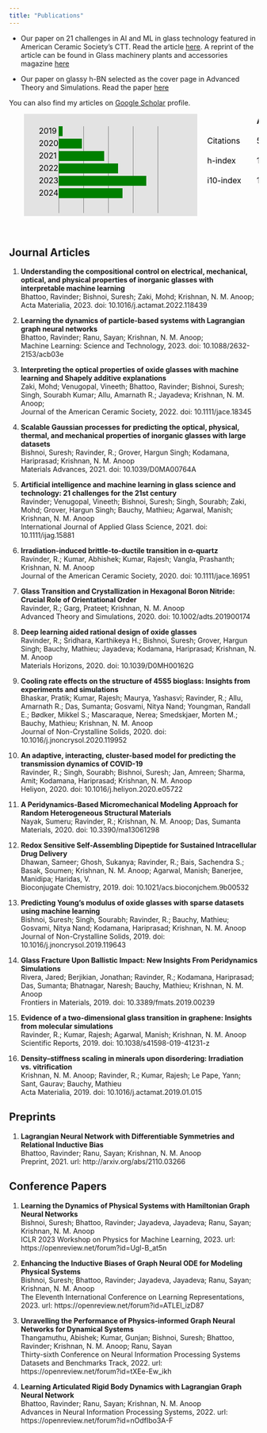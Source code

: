 ```yaml
---
title: "Publications"
---
```


- Our paper on 21 challenges in AI and ML in glass technology featured in American Ceramic Society's CTT. Read the article <a href="https://ceramics.org/ceramic-tech-today/glass-1/glass-discovery-and-design-21-challenges-in-artificial-intelligence-and-machine-learning-for-glass-science">here</a>. A reprint of the article can be found in Glass machinery plants and accessories magazine <a href="https://www.glassonline.com/pdf/magazine/GM/2021/GM_2021_3.pdf#page=74">here</a>

- Our paper on glassy h-BN selected as the cover page in Advanced Theory and Simulations. Read the paper <a href="https://onlinelibrary.wiley.com/doi/full/10.1002/adts.201900174">here</a>

You can also find my articles on <a href="https://scholar.google.com/citations?user=lPTdGRMAAAAJ&amp;hl=en">Google Scholar</a> profile.


<svg height="250" width="610" xmlns="http://www.w3.org/2000/svg">

  <rect x="30" y="0" height="250" width="350" fill="rgba(0,0,0,0.1)"></rect>
  <rect x="100" y="25" height="175" width="1" fill="gray"></rect>
  <rect x="150" y="25" height="175" width="1" fill="gray"></rect>
  <rect x="200" y="25" height="175" width="1" fill="gray"></rect>
  <rect x="250" y="25" height="175" width="1" fill="gray"></rect>
  <rect x="300" y="25" height="175" width="1" fill="gray"></rect>
  <rect x="100" y="25" height="20" width="8" fill="green"></rect>
  <rect x="100" y="50" height="20" width="47" fill="green"></rect>
  <rect x="100" y="75" height="20" width="92" fill="green"></rect>
  <rect x="100" y="100" height="20" width="120" fill="green"></rect>
  <rect x="100" y="125" height="20" width="177" fill="green"></rect>
  <rect x="100" y="150" height="20" width="129" fill="green"></rect>
  <text x="300" y="220" font-size="16">200</text>
  <text x="250" y="220" font-size="16">150</text>
  <text x="200" y="220" font-size="16">100</text>
  <text x="150" y="220" font-size="16">50</text>
  <text x="100" y="220" font-size="16">0</text>
  <text x="60" y="40" font-size="16">2019</text>
  <text x="60" y="65" font-size="16">2020</text>
  <text x="60" y="90" font-size="16">2021</text>
  <text x="60" y="115" font-size="16">2022</text>
  <text x="60" y="140" font-size="16">2023</text>
  <text x="60" y="165" font-size="16">2024</text>
  <text x="170" y="240" font-size="16" font-weight="400">Citations</text>
  <text x="500" y="20" font-size="16" font-weight="700">All</text>
  <text x="530" y="20" font-size="16" font-weight="700">Since 2019</text>
  <text x="400" y="60" font-size="16" font-weight="400">Citations</text>
  <text x="400" y="100" font-size="16" font-weight="400">h-index</text>
  <text x="400" y="140" font-size="16" font-weight="400">i10-index</text>
  <text x="500" y="60" font-size="16" font-weight="400">574</text>
  <text x="500" y="100" font-size="16" font-weight="400">17</text>
  <text x="500" y="140" font-size="16" font-weight="400">19</text>
  <text x="550" y="60" font-size="16" font-weight="400">573</text>
  <text x="550" y="100" font-size="16" font-weight="400">17</text>
  <text x="550" y="140" font-size="16" font-weight="400">19</text>
</svg>

\

## Journal Articles
1. __Understanding the compositional control on electrical, mechanical, optical, and physical properties of inorganic glasses with interpretable machine learning__
\
Bhattoo, Ravinder; Bishnoi, Suresh; Zaki, Mohd; Krishnan, N. M. Anoop;
\
Acta Materialia, 2023. doi: 10.1016/j.actamat.2022.118439

2. __Learning the dynamics of particle-based systems with Lagrangian graph neural networks__
\
Bhattoo, Ravinder; Ranu, Sayan; Krishnan, N. M. Anoop;
\
Machine Learning: Science and Technology, 2023. doi: 10.1088/2632-2153/acb03e

3. __Interpreting the optical properties of oxide glasses with machine learning and Shapely additive explanations__
\
Zaki, Mohd; Venugopal, Vineeth; Bhattoo, Ravinder; Bishnoi, Suresh; Singh, Sourabh Kumar; Allu, Amarnath R.; Jayadeva; Krishnan, N. M. Anoop;
\
Journal of the American Ceramic Society, 2022. doi: 10.1111/jace.18345

4. __Scalable Gaussian processes for predicting the optical, physical, thermal, and mechanical properties of inorganic glasses with large datasets__
\
Bishnoi, Suresh; Ravinder, R.; Grover, Hargun Singh; Kodamana, Hariprasad; Krishnan, N. M. Anoop
\
Materials Advances, 2021. doi: 10.1039/D0MA00764A

5. __Artificial intelligence and machine learning in glass science and technology: 21 challenges for the 21st century__
\
Ravinder; Venugopal, Vineeth; Bishnoi, Suresh; Singh, Sourabh; Zaki, Mohd; Grover, Hargun Singh; Bauchy, Mathieu; Agarwal, Manish; Krishnan, N. M. Anoop
\
International Journal of Applied Glass Science, 2021. doi: 10.1111/ijag.15881

6. __Irradiation-induced brittle-to-ductile transition in α-quartz__
\
Ravinder, R.; Kumar, Abhishek; Kumar, Rajesh; Vangla, Prashanth; Krishnan, N. M. Anoop
\
Journal of the American Ceramic Society, 2020. doi: 10.1111/jace.16951

7. __Glass Transition and Crystallization in Hexagonal Boron Nitride: Crucial Role of Orientational Order__
\
Ravinder, R.; Garg, Prateet; Krishnan, N. M. Anoop
\
Advanced Theory and Simulations, 2020. doi: 10.1002/adts.201900174

8. __Deep learning aided rational design of oxide glasses__
\
Ravinder, R.; Sridhara, Karthikeya H.; Bishnoi, Suresh; Grover, Hargun Singh; Bauchy, Mathieu; Jayadeva; Kodamana, Hariprasad; Krishnan, N. M. Anoop
\
Materials Horizons, 2020. doi: 10.1039/D0MH00162G

9. __Cooling rate effects on the structure of 45S5 bioglass: Insights from experiments and simulations__
\
Bhaskar, Pratik; Kumar, Rajesh; Maurya, Yashasvi; Ravinder, R.; Allu, Amarnath R.; Das, Sumanta; Gosvami, Nitya Nand; Youngman, Randall E.; Bødker, Mikkel S.; Mascaraque, Nerea; Smedskjaer, Morten M.; Bauchy, Mathieu; Krishnan, N. M. Anoop
\
Journal of Non-Crystalline Solids, 2020. doi: 10.1016/j.jnoncrysol.2020.119952

10. __An adaptive, interacting, cluster-based model for predicting the transmission dynamics of COVID-19__
\
Ravinder, R.; Singh, Sourabh; Bishnoi, Suresh; Jan, Amreen; Sharma, Amit; Kodamana, Hariprasad; Krishnan, N. M. Anoop
\
Heliyon, 2020. doi: 10.1016/j.heliyon.2020.e05722

11. __A Peridynamics-Based Micromechanical Modeling Approach for Random Heterogeneous Structural Materials__
\
Nayak, Sumeru; Ravinder, R.; Krishnan, N. M. Anoop; Das, Sumanta
\
Materials, 2020. doi: 10.3390/ma13061298

12. __Redox Sensitive Self-Assembling Dipeptide for Sustained Intracellular Drug Delivery__
\
Dhawan, Sameer; Ghosh, Sukanya; Ravinder, R.; Bais, Sachendra S.; Basak, Soumen; Krishnan, N. M. Anoop; Agarwal, Manish; Banerjee, Manidipa; Haridas, V.
\
Bioconjugate Chemistry, 2019. doi: 10.1021/acs.bioconjchem.9b00532

13. __Predicting Young’s modulus of oxide glasses with sparse datasets using machine learning__
\
Bishnoi, Suresh; Singh, Sourabh; Ravinder, R.; Bauchy, Mathieu; Gosvami, Nitya Nand; Kodamana, Hariprasad; Krishnan, N. M. Anoop
\
Journal of Non-Crystalline Solids, 2019. doi: 10.1016/j.jnoncrysol.2019.119643

14. __Glass Fracture Upon Ballistic Impact: New Insights From Peridynamics Simulations__
\
Rivera, Jared; Berjikian, Jonathan; Ravinder, R.; Kodamana, Hariprasad; Das, Sumanta; Bhatnagar, Naresh; Bauchy, Mathieu; Krishnan, N. M. Anoop
\
Frontiers in Materials, 2019. doi: 10.3389/fmats.2019.00239

15. __Evidence of a two-dimensional glass transition in graphene: Insights from molecular simulations__
\
Ravinder, R.; Kumar, Rajesh; Agarwal, Manish; Krishnan, N. M. Anoop
\
Scientific Reports, 2019. doi: 10.1038/s41598-019-41231-z

16. __Density–stiffness scaling in minerals upon disordering: Irradiation vs. vitrification__
\
Krishnan, N. M. Anoop; Ravinder, R.; Kumar, Rajesh; Le Pape, Yann; Sant, Gaurav; Bauchy, Mathieu
\
Acta Materialia, 2019. doi: 10.1016/j.actamat.2019.01.015

## Preprints

1. __Lagrangian Neural Network with Differentiable Symmetries and Relational Inductive Bias__
\
Bhattoo, Ravinder; Ranu, Sayan; Krishnan, N. M. Anoop
\
Preprint, 2021. url: http://arxiv.org/abs/2110.03266

## Conference Papers
1. __Learning the Dynamics of Physical Systems with Hamiltonian Graph Neural Networks__
\
Bishnoi, Suresh; Bhattoo, Ravinder; Jayadeva, Jayadeva; Ranu, Sayan; Krishnan, N. M. Anoop
\
ICLR 2023 Workshop on Physics for Machine Learning, 2023. url: https://openreview.net/forum?id=Ugl-B_at5n

2. __Enhancing the Inductive Biases of Graph Neural ODE for Modeling Physical Systems__
\
Bishnoi, Suresh; Bhattoo, Ravinder; Jayadeva, Jayadeva; Ranu, Sayan; Krishnan, N. M. Anoop
\
The Eleventh International Conference on Learning Representations, 2023. url: https://openreview.net/forum?id=ATLEl_izD87

3. __Unravelling the Performance of Physics-informed Graph Neural Networks for Dynamical Systems__
\
Thangamuthu, Abishek; Kumar, Gunjan; Bishnoi, Suresh; Bhattoo, Ravinder; Krishnan, N. M. Anoop; Ranu, Sayan
\
Thirty-sixth Conference on Neural Information Processing Systems Datasets and Benchmarks Track, 2022. url: https://openreview.net/forum?id=tXEe-Ew_ikh

4. __Learning Articulated Rigid Body Dynamics with Lagrangian Graph Neural Network__
\
Bhattoo, Ravinder; Ranu, Sayan; Krishnan, N. M. Anoop
\
Advances in Neural Information Processing Systems, 2022. url: https://openreview.net/forum?id=nOdfIbo3A-F

